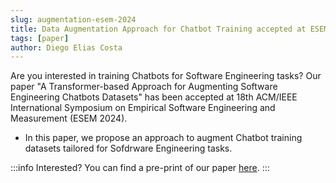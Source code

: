 ```yaml
---
slug: augmentation-esem-2024
title: Data Augmentation Approach for Chatbot Training accepted at ESEM 2024
tags: [paper]
author: Diego Elias Costa
---
```


Are you interested in training Chatbots for Software Engineering tasks? Our paper "A Transformer-based Approach for Augmenting Software Engineering Chatbots Datasets" has been accepted at 18th ACM/IEEE International Symposium on Empirical Software Engineering and Measurement (ESEM 2024). 
- In this paper, we propose an approach to augment Chatbot training datasets tailored for Sofdrware Engineering tasks. 

:::info
Interested? You can find a pre-print of our paper [here](https://arxiv.org/abs/2407.11955). 
:::